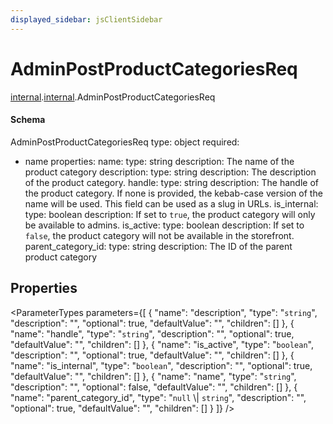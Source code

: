 ```yaml
---
displayed_sidebar: jsClientSidebar
---
```



# AdminPostProductCategoriesReq

[internal](../../admin_discounts/modules/admin_discounts.internal.mdx).[internal](../modules/admin_discounts.internal.internal.mdx).AdminPostProductCategoriesReq

#### Schema

AdminPostProductCategoriesReq
type: object
required:
  - name
properties:
  name:
    type: string
    description: The name of the product category
  description:
    type: string
    description: The description of the product category.
  handle:
    type: string
    description: The handle of the product category. If none is provided, the kebab-case version of the name will be used. This field can be used as a slug in URLs.
  is_internal:
    type: boolean
    description: If set to `true`, the product category will only be available to admins.
  is_active:
    type: boolean
    description: If set to `false`, the product category will not be available in the storefront.
  parent_category_id:
    type: string
    description: The ID of the parent product category

## Properties

<ParameterTypes parameters={[
  {
    "name": "description",
    "type": "`string`",
    "description": "",
    "optional": true,
    "defaultValue": "",
    "children": []
  },
  {
    "name": "handle",
    "type": "`string`",
    "description": "",
    "optional": true,
    "defaultValue": "",
    "children": []
  },
  {
    "name": "is_active",
    "type": "`boolean`",
    "description": "",
    "optional": true,
    "defaultValue": "",
    "children": []
  },
  {
    "name": "is_internal",
    "type": "`boolean`",
    "description": "",
    "optional": true,
    "defaultValue": "",
    "children": []
  },
  {
    "name": "name",
    "type": "`string`",
    "description": "",
    "optional": false,
    "defaultValue": "",
    "children": []
  },
  {
    "name": "parent_category_id",
    "type": "``null`` \\| `string`",
    "description": "",
    "optional": true,
    "defaultValue": "",
    "children": []
  }
]} />
